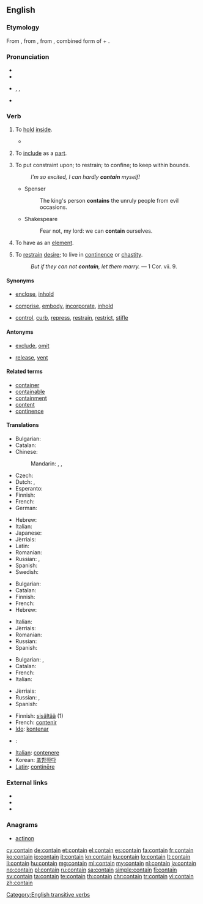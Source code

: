 ==English==

===Etymology===
From {{etyl|enm|en}}, from {{etyl|fro|en}} {{term|lang=fro|contenir}}, from {{etyl|la|en}} {{term|lang=la|continere||to hold or keep together, comprise, contain}}, combined form of {{term|con-||together|lang=la}} + {{term/t|la|teneō||to hold}}.

===Pronunciation===
* {{a|Canada}}
* {{audio|en-ca-contain.ogg|Audio (CA)}}
* {{a|US}} {{enPR|kən-tān'}}, {{IPA|/kənˈteɪn/}}, {{X-SAMPA|/k@n"teIn/}}
* {{rhymes|eɪn}}

===Verb===
{{en-verb}}

# {{context|transitive|lang=en}} To [[hold]] [[inside]].
#*{{quote-magazine|date=2013-07-20|volume=408|issue=8845|magazine={{w|The Economist}}
|title=[http://www.economist.com/news/science-and-technology/21581981-what-pollution-some-opportunity-others-welcome-plastisphere Welcome to the plastisphere]
|passage=[The researchers] noticed many of their pieces of [plastic marine] debris sported surface pits around two microns across. Such pits are about the size of a bacterial cell. Closer examination showed that some of these pits did, indeed, '''contain''' bacteria,&nbsp;[&hellip;].}}
# {{context|transitive|lang=en}} To [[include]] as a [[part]].
# {{context|transitive|lang=en}} To put constraint upon; to restrain; to confine; to keep within bounds.
#: ''I'm so excited, I can hardly '''contain''' myself!''
#* Spenser
#*: The king's person '''contains''' the unruly people from evil occasions.
#* Shakespeare
#*: Fear not, my lord: we can '''contain''' ourselves.
# {{context|mathematics|of a [[set]] etc.|transitive|lang=en}} To have as an [[element]].
#: {{usex|lang=en|A group '''contains''' a unique inverse for each of its elements.}}
#: {{usex|lang=en|If that subgraph '''contains''' the vertex in question then it must be spanning.}}
# {{context|obsolete|intransitive|lang=en}} To [[restrain]] [[desire]]; to live in [[continence]] or [[chastity]].
#: ''But if they can not '''contain''', let them marry.'' &mdash; 1 Cor. vii. 9.

====Synonyms====
* {{sense|hold inside}} [[enclose]], [[inhold]]
* {{sense|include as part}} [[comprise]], [[embody]], [[incorporate]], [[inhold]]
* {{sense|limit by restraint}} [[control]], [[curb]], [[repress]], [[restrain]], [[restrict]], [[stifle]]

====Antonyms====
* {{sense|include as part}} [[exclude]], [[omit]]
* {{sense|limit by restraint}} [[release]], [[vent]]

====Related terms====
* [[container]]
* [[containable]]
* [[containment]]
* [[content]]
* [[continence]]

====Translations====
{{trans-top|To hold inside}}
* Bulgarian: {{t+|bg|побирам}}
* Catalan: {{t+|ca|contenir}}
* Chinese:
*: Mandarin: {{t|cmn|包含|tr=bāohán|sc=Hani}}, {{t|cmn|含有|tr=hányǒu|sc=Hani}}, {{t|cmn|含|tr=hán|sc=Hani}}
* Czech: {{t+|cs|obsahovat}}
* Dutch: {{t+|nl|inhouden}}, {{t+|nl|bevatten}}
* Esperanto: {{t-|eo|enhavi}}
* Finnish: {{t+|fi|sisältää}}
* French: {{t+|fr|contenir}}
* German: {{t+|de|enthalten}}
{{trans-mid}}
* Hebrew: {{t-|he|הכיל|tr=heikhíl}}
* Italian: {{t+|it|contenere}}
* Japanese: {{t+|ja|含む|tr=ふくむ, fukumu|sc=Jpan}}
* Jèrriais: {{tø|roa-jer|cont'nîn}}
* Latin: {{t+|la|teneo}}
* Romanian: {{t+|ro|conține}}
* Russian: {{t+|ru|содержать|tr=soderžátʹ|sc=Cyrl}} {{impf}}, {{t+|ru|вмещать|tr=vmeščátʹ|sc=Cyrl}} {{impf}}
* Spanish: {{t+|es|contener}}
* Swedish: {{t+|sv|innehålla}}
{{trans-bottom}}

{{trans-top|To include as a part}}
* Bulgarian: {{t+|bg|съдържам}}
* Catalan: {{t+|ca|contenir}}
* Finnish: {{t+|fi|sisältyä}}
* French: {{t+|fr|contenir}}
* Hebrew: {{t+|he|כלל|tr=kalál}}
{{trans-mid}}
* Italian: {{t+|it|contenere}}
* Jèrriais: {{tø|roa-jer|cont'nîn}}
* Romanian: {{t+|ro|conține}}
* Russian: {{t+|ru|содержать|tr=soderžátʹ|sc=Cyrl}} {{impf}}
* Spanish: {{t+|es|contener}}
{{trans-bottom}}

{{trans-top|To limit through restraint}}
* Bulgarian: {{t+|bg|сдържам}}, {{t+|bg|въздържам}}
* Catalan: {{t+|ca|contenir}}
* French: {{t+|fr|contenir}}
* Italian: {{t+|it|contenere}}
{{trans-mid}}
* Jèrriais: {{tø|roa-jer|cont'nîn}}
* Russian: {{t+|ru|сдерживать|tr=sdérživatʹ|sc=Cyrl}} {{impf}}, {{t+|ru|сдержать|tr=sderžátʹ|sc=Cyrl}} {{pf.}}
* Spanish: {{t+|es|contener}}
{{trans-bottom}}

{{checktrans-top}}
* Finnish: [[sisältää]] (1)
* French: [[contenir]]
* [[Ido]]: [[kontenar]]
* {{ttbc|ia}}: {{t-|ia|continer}}
{{trans-mid}}
* [[Italian]]: [[contenere]]
* Korean: [[포함하다]]
* [[Latin]]: [[continere|continēre]]
{{trans-bottom}}

===External links===
* {{R:Webster 1913}}
* {{R:Century 1911}}
* {{R:OneLook}}

===Anagrams===
* [[actinon#English|actinon]]

[[Category:English transitive verbs]]

[[cy:contain]]
[[de:contain]]
[[et:contain]]
[[el:contain]]
[[es:contain]]
[[fa:contain]]
[[fr:contain]]
[[ko:contain]]
[[io:contain]]
[[it:contain]]
[[kn:contain]]
[[ku:contain]]
[[lo:contain]]
[[lt:contain]]
[[li:contain]]
[[hu:contain]]
[[mg:contain]]
[[ml:contain]]
[[my:contain]]
[[nl:contain]]
[[ja:contain]]
[[no:contain]]
[[pl:contain]]
[[ru:contain]]
[[sa:contain]]
[[simple:contain]]
[[fi:contain]]
[[sv:contain]]
[[ta:contain]]
[[te:contain]]
[[th:contain]]
[[chr:contain]]
[[tr:contain]]
[[vi:contain]]
[[zh:contain]]